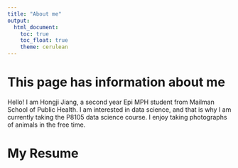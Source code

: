 ```yaml
---
title: "About me"
output: 
  html_document:
    toc: true
    toc_float: true
    theme: cerulean
---
```


# This page has information about me

Hello! I am Hongji Jiang, a second year Epi MPH student from Mailman School of Public Health.
I am interested in data science, and that is why I am currently taking the P8105 data science course. I enjoy taking photographs of animals in the free time.

# My Resume
